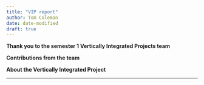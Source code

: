 ```yaml
---
title: "VIP report"
author: Tom Coleman
date: date-modified
draft: true
---
```


**Thank you to the semester 1 Vertically Integrated Projects team**

**Contributions from the team**

**About the Vertically Integrated Project**

---